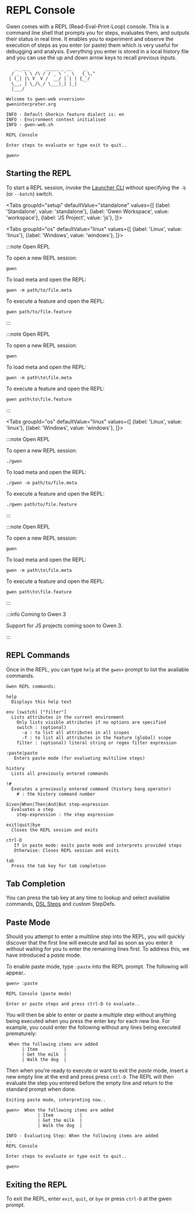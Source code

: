 
# REPL Console

Gwen comes with a REPL (Read-Eval-Print-Loop) console. This is a command line shell that prompts you for steps, evaluates them, and outputs their status in real time. It enables you to experiment and observe the execution of steps as you enter (or paste) them which is very useful for debugging and analysis. Everything you enter is stored in a local history file and you can use the up and down arrow keys to recall previous inputs.

```
   __ ___      _____ _ __     _    
  / _` \ \ /\ / / _ \ '_ \   { \," 
 | (_| |\ V  V /  __/ | | | {_`/   
  \__, | \_/\_/ \___|_| |_|   `    
  |___/                            
                                   
Welcome to gwen-web v<version>
gweninterpreter.org

INFO - Default Gherkin feature dialect is: en
INFO - Environment context initialised
INFO - gwen-web.sh 

REPL Console

Enter steps to evaluate or type exit to quit..

gwen>
```

## Starting the REPL

To start a REPL session, invoke the [Launcher CLI](/docs/cli/launcher) without specifying the `-b` (or `--batch`) switch.

<Tabs
  groupId="setup"
  defaultValue="standalone"
  values={[
    {label: 'Standalone', value: 'standalone'},
    {label: 'Gwen Workspace', value: 'workspace'},
    {label: 'JS Project', value: 'js'},
  ]}>
  
<TabItem value="standalone">

<Tabs
  groupId="os"
  defaultValue="linux"
  values={[
    {label: 'Linux', value: 'linux'},
    {label: 'Windows', value: 'windows'},
  ]}>

<TabItem value="linux">

:::note Open REPL

To open a new REPL session:

```shell
gwen
```

To load meta and open the REPL:

```shell
gwen -m path/to/file.meta
```

To execute a feature and open the REPL:

```shell
gwen path/to/file.feature
```

:::

</TabItem>

<TabItem value="windows">

:::note Open REPL

To open a new REPL session:

```shell
gwen
```

To load meta and open the REPL:

```shell
gwen -m path\to\file.meta
```

To execute a feature and open the REPL:

```shell
gwen path\to\file.feature
```

:::

</TabItem>

</Tabs>

</TabItem>

<TabItem value="workspace">

<Tabs
  groupId="os"
  defaultValue="linux"
  values={[
    {label: 'Linux', value: 'linux'},
    {label: 'Windows', value: 'windows'},
  ]}>

<TabItem value="linux">

:::note Open REPL

To open a new REPL session:

```shell
./gwen
```

To load meta and open the REPL:

```shell
./gwen -m path/to/file.meta
```

To execute a feature and open the REPL:

```shell
./gwen path/to/file.feature
```

:::

</TabItem>

<TabItem value="windows">

:::note Open REPL

To open a new REPL session:

```shell
gwen
```

To load meta and open the REPL:

```shell
gwen -m path\to\file.meta
```

To execute a feature and open the REPL:

```shell
gwen path\to\file.feature
```

:::

</TabItem>

</Tabs>

</TabItem>

<TabItem value="js">

:::info Coming to Gwen 3

Support for JS projects coming soon to Gwen 3.

:::

</TabItem>

</Tabs>

## REPL Commands

Once in the REPL, you can type `help` at the `gwen>` prompt to list the available commands.

```
Gwen REPL commands:

help
  Displays this help text

env [switch] ["filter"]
  Lists attributes in the current environment
    Only lists visible attributes if no options are specified
    switch : (optional)
      -a : to list all attributes in all scopes
      -f : to list all attributes in the feature (global) scope
    filter : (optional) literal string or regex filter expression

:paste|paste
   Enters paste mode (for evaluating multiline steps)

history
  Lists all previously entered commands

!#
  Executes a previously entered command (history bang operator)
    # : the history command number

Given|When|Then|And|But step-expression
  Evaluates a step
    step-expression : the step expression

exit|quit|bye
  Closes the REPL session and exits

ctrl-D
   If in paste mode: exits paste mode and interprets provided steps
   Otherwise: Closes REPL session and exits

tab
  Press the tab key for tab completion
```

## Tab Completion

You can press the tab key at any time to lookup and select available commands, [DSL Steps](/docs/dsl/steps) and custom StepDefs.

## Paste Mode

Should you attempt to enter a multiline step into the REPL, you will quickly discover that the first line will execute and fail as soon as you enter it without waiting for you to enter the remaining lines first. To address this, we have introduced a *paste* mode. 

To enable paste mode, type `:paste` into the REPL prompt. The following will appear..

```
gwen> :paste

REPL Console (paste mode)

Enter or paste steps and press ctrl-D to evaluate..

```

You will then be able to enter or paste a multiple step without anything being executed when you press the enter key for each new line. For example, you could enter the following without any lines being executed prematurely:

```
 When the following items are added
      | Item          |
      | Get the milk  |
      | Walk the dog  |

```

Then when you're ready to execute or want to exit the *paste* mode, insert a new empty line at the end and press press `cntl-D`. The REPL will then evaluate the step you entered before the empty line and return to the standard prompt when done.

```
Exiting paste mode, interpreting now..

gwen>  When the following items are added
            | Item          |
            | Get the milk  |
            | Walk the dog  |

INFO - Evaluating Step: When the following items are added
..
REPL Console

Enter steps to evaluate or type exit to quit..

gwen>
```

## Exiting the REPL

To exit the REPL, enter `exit`, `quit`, or `bye` or press `ctrl-D` at the gwen prompt.
